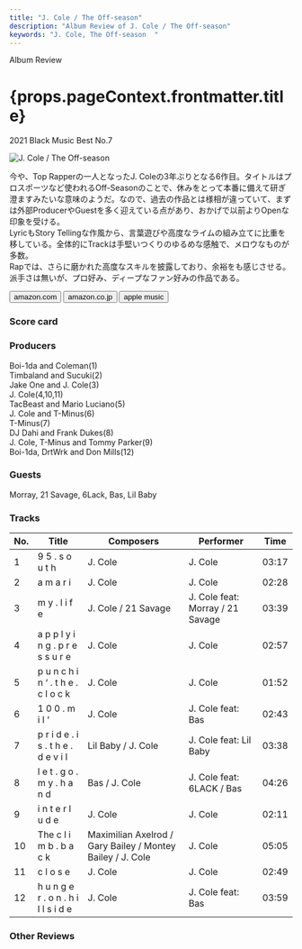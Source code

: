 ```yaml
---
title: "J. Cole / The Off-season"
description: "Album Review of J. Cole / The Off-season"
keywords: "J. Cole, The Off-season	"
---
```






<p className="largeP">Album Review</p>
<h1 className="h1--no--margin">{props.pageContext.frontmatter.title}</h1>
<p className="largeP">
  <Link to="/best50/2021/">2021 Black Music Best No.7</Link>
</p>

<Row  className="image-card-group">
	<Column colMd={"3"} colLg={"4"} noGutterMdLeft="">
       <ImageCard>

![J. Cole / The Off-season ](../../images/cd/jcole4L.jpg)

</ImageCard>
	</Column>
	<Column colMd={"4"} colLg={"8"} noGutterMdLeft="">
	<p>
		今や、Top Rapperの一人となったJ. Coleの3年ぶりとなる6作目。タイトルはプロスポーツなど使われるOff-Seasonのことで、休みをとって本番に備えて研ぎ澄ますみたいな意味のようだ。なので、過去の作品とは様相が違っていて、まずは外部ProducerやGuestを多く迎えている点があり、おかげで以前よりOpenな印象を受ける。
		<br/>LyricもStory Tellingな作風から、言葉遊びや高度なライムの組み立てに比重を移している。全体的にTrackは手堅いつくりのゆるめな感触で、メロウなものが多数。
		<br/>Rapでは、さらに磨かれた高度なスキルを披露しており、余裕をも感じさせる。派手さは無いが、プロ好み、ディープなファン好みの作品である。
	</p>
	<div>
	  <Button className="button-right-mergin"  href="https://amzn.to/2YELFBG" kind="primary" size="small" renderIcon={ArrowUpRight24}>
      amazon.com
    </Button>
    <Button className="button-right-mergin"  href="https://amzn.to/3FDOeV5" kind="secondary" size="small" renderIcon={ArrowUpRight24}>
      amazon.co.jp
    </Button>
		<Button className="button-right-mergin"  href="https://apple.co/30kMVKA" kind="tertiary" size="small" renderIcon={ArrowUpRight24}>
      apple music
    </Button>
		<AdvJS2/>
	</div>
	</Column>
</Row>
<Row >
	<Column colMd={"4"} colLg={"4"} noGutterMdLeft="">
	<div>
	  <h3>Score card</h3>
		<SliderJS1 value="2" />
	  <SliderJS2 value="2" />
		<SliderJS3 value="1" />
	  <SliderJS4 value="9" />
	</div>
</Column>
<Column colMd={"8"} colLg={"8"} noGutterMdLeft="">
<div>
	<h3>Producers</h3>
	<p>
		Boi-1da and Coleman(1)
		<br/>Timbaland and Sucuki(2)
		<br/>Jake One and J. Cole(3)
		<br/>J. Cole(4,10,11)
		<br/>TacBeast and Mario Luciano(5)
		<br/>J. Cole and T-Minus(6)
		<br/>T-Minus(7)
		<br/>DJ Dahi and Frank Dukes(8)
		<br/>J. Cole, T-Minus and Tommy Parker(9)
		<br/>Boi-1da, DrtWrk and Don Mills(12)
	</p>
	<h3>Guests</h3>
	<p>
		Morray, 21 Savage, 6Lack, Bas, Lil Baby
	</p>
</div>
</Column>
</Row>

<h3>Tracks</h3>

| No. | Title                               | Composers                                                  | Performer                        | Time  |
| --- | ----------------------------------- | ---------------------------------------------------------- | -------------------------------- | ----- |
| 1   | 9 5 . s o u t h                     | J. Cole                                                    | J. Cole                          | 03:17 |
| 2   | a m a r i                           | J. Cole                                                    | J. Cole                          | 02:28 |
| 3   | m y . l i f e                       | J. Cole / 21 Savage                                        | J. Cole feat: Morray / 21 Savage | 03:39 |
| 4   | a p p l y i n g . p r e s s u r e   | J. Cole                                                    | J. Cole                          | 02:57 |
| 5   | p u n c h i n ‘ . t h e . c l o c k | J. Cole                                                    | J. Cole                          | 01:52 |
| 6   | 1 0 0 . m i l ‘                     | J. Cole                                                    | J. Cole feat: Bas                | 02:43 |
| 7   | p r i d e . i s . t h e . d e v i l | Lil Baby / J. Cole                                         | J. Cole feat: Lil Baby           | 03:38 |
| 8   | l e t . g o . m y . h a n d         | Bas / J. Cole                                              | J. Cole feat: 6LACK / Bas        | 04:26 |
| 9   | i n t e r l u d e                   | J. Cole                                                    | J. Cole                          | 02:11 |
| 10  | The c l i m b . b a c k             | Maximilian Axelrod / Gary Bailey / Montey Bailey / J. Cole | J. Cole                          | 05:05 |
| 11  | c l o s e                           | J. Cole                                                    | J. Cole                          | 02:49 |
| 12  | h u n g e r . o n . h i l l s i d e | J. Cole                                                    | J. Cole feat: Bas                | 03:59 |

<h3>Other Reviews</h3>

<Row>
  <Column colMd={3} colLg={3} noGutterMdLeft>
    <Review1 />
  </Column>
</Row>

<AdvJS3 />
